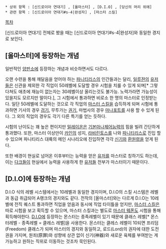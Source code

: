  * 상위 항목 : [신드로이아 연대기] , [올마스터] , [D.I.O] , [당신의 머리 위에]
 * 관련 항목 : [신드로이아 연대기#s-4|완성자] , [마스터 스킬]

[[목차]]

[신드로이아 연대기] 전체로 봤을 때는 [신드로이아 연대기#s-4|완성자]와 동일한 경지로 보인다.

== [올마스터]에 등장하는 개념 ==

일반적인 [[양판소]]에 등장하는 개념과 비슷하면서도 다르다.

오랜 수련을 통해 깨달음을 얻어야 하는 [[파니티리스]]의 인간들과는 달리, [[일루젼]]의 [[유저]]들은 신관을 제외한 각 직업이 50레벨에 도달할 경우 시험을 치룰 수 있게 되며[* 그렇다쳐도 애초에 재능이 없는자는 30레벨이상 올리는것도 불가능. 노력가라면 가능성이 있을지도 모르지만 말이다.], 그 시험에서 통과하면 비로소 한 명의 마스터로 인정받는다. 일단 50레벨에 도달하는 것으로 각 직업의 [[마스터 스킬]]을 습득하게 되며 시험에 통과하면 기사의 경우 [[검기]], 무투가는 [[권기]], 마법사의 경우 [[마나]]포트를 사용 할 수 있게 된다. 그 외의 직업의 경우도 각기 다른 특기를 얻는 듯하다.

시험의 난이도는 꽤 높은 편이지만 [[밀레이온]]은 [[기본마나제어능력]]의 힘을 빌려 간단하게 통과했다. 또한, 마스터 이상만이 [[카인]]의 성지, [[라비린토스]]를 나와 [[파니티리스]]로 진입 할 수 있으며 파니티리스 대륙의 메인 시나리오에 진입하면 각각 [[신기(신드로이아 연대기)#s-1|신기]]와 [[환원령]]을 얻게 된다.

또한 배경이 현실로 넘어온 이후부터는 능력을 얻은 [[유저]]를 마스터로 칭하기도 하는데, 이는 [[다크]]들이 현실에서 능력을 사용하게 한 [[유저]]들 전부가 마스터이기 때문이다.



== [D.I.O]에 등장하는 개념 ==

D.I.O 식의 레벨 시스템에서는 10레벨과 동일한 경지이며, D.I.O의 스킬 시스템은 레벨과 동급 취급되어 A랭크의 경지와도 같다. 
전작의 [올마스터]와는 다르게 D.I.O는 10레벨에 전직 퀘스트 통과하면 직업을 얻음과 동시에 직업 타이틀을 얻지만, [[마스터 스킬]]은 따로 시험을 보고 획득할 수 있으며, 마스터 스킬과는 별도로 [[신기(신드로이아 연대기)#s-2|마스터 웨폰]]도 시험을 통해 획득해야한다.
[[D.I.O]]에 등장하는 몬스터는 종족레벨이 있기 때문에 클래스 레벨[* 몬스터레벨 - 종족레벨 = 클레스 레벨]을 사용한다.
몬스터는 클레스 레벨이 10되면 프리덤(Freedom) 클래스가 되며 마스터의 경지와 동일하고, 로드(Lord)의 권자에 대한 도전권을 가지며, 원죄(原罪)와 성향에 상관 없이 신기(神器)와 새로운 육체를 부여받는 게 가능하고 원하는 직위로 이동하는 것조차 묵인된다.


